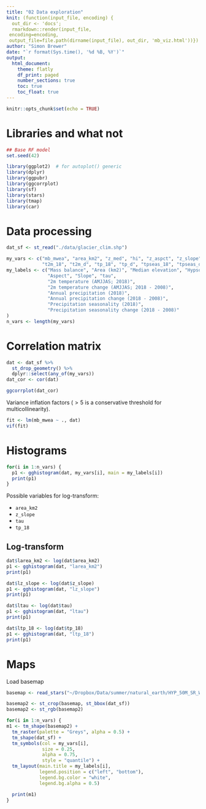 ```yaml
---
title: "02 Data exploration"
knit: (function(input_file, encoding) {
  out_dir <- 'docs';
  rmarkdown::render(input_file,
 encoding=encoding,
 output_file=file.path(dirname(input_file), out_dir, 'mb_viz.html'))})
author: "Simon Brewer"
date: "`r format(Sys.time(), '%d %B, %Y')`"
output:
  html_document:
    theme: flatly
    df_print: paged
    number_sections: true
    toc: true
    toc_float: true
---
```


```r
knitr::opts_chunk$set(echo = TRUE)
```

# Libraries and what not

```r
## Base RF model
set.seed(42)

library(ggplot2)  # for autoplot() generic
library(dplyr)
library(ggpubr)
library(ggcorrplot)
library(sf)
library(stars)
library(tmap)
library(car)
```

# Data processing

```r
dat_sf <- st_read("./data/glacier_clim.shp")
```

```r
my_vars <- c("mb_mwea", "area_km2", "z_med", "hi", "z_aspct", "z_slope", "tau",
             "t2m_18", "t2m_d", "tp_18", "tp_d", "tpseas_18", "tpseas_d")
my_labels <- c("Mass balance", "Area (km2)", "Median elevation", "Hypsometry",
               "Aspect", "Slope", "tau", 
               "2m temperature (AMJJAS; 2018)",
               "2m temperature change (AMJJAS; 2018 - 2008)",
               "Annual precipitation (2018)",
               "Annual precipitation change (2018 - 2008)",
               "Precipitation seasonality (2018)",
               "Precipitation seasonality change (2018 - 2008)"
)
n_vars <- length(my_vars)
```


# Correlation matrix

```r
dat <- dat_sf %>%
  st_drop_geometry() %>% 
  dplyr::select(any_of(my_vars))
dat_cor <- cor(dat)
```

```r
ggcorrplot(dat_cor)
```

Variance inflation factors ($>5$ is a conservative threshold for multicollinearity). 

```r
fit <- lm(mb_mwea ~ ., dat)
vif(fit)
```

# Histograms

```r
for(i in 1:n_vars) {
  p1 <- gghistogram(dat, my_vars[i], main = my_labels[i])
  print(p1)
}
```

Possible variables for log-transform:

- `area_km2`
- `z_slope`
- `tau`
- `tp_18`

## Log-transform

```r
dat$larea_km2 <- log(dat$area_km2)
p1 <- gghistogram(dat, "larea_km2")
print(p1)
```

```r
dat$lz_slope <- log(dat$z_slope)
p1 <- gghistogram(dat, "lz_slope")
print(p1)
```

```r
dat$ltau <- log(dat$tau)
p1 <- gghistogram(dat, "ltau")
print(p1)
```

```r
dat$ltp_18 <- log(dat$tp_18)
p1 <- gghistogram(dat, "ltp_18")
print(p1)
```

# Maps

Load basemap

```r
basemap <- read_stars("~/Dropbox/Data/summer/natural_earth/HYP_50M_SR_W/HYP_50M_SR_W.tif")

basemap2 <- st_crop(basemap, st_bbox(dat_sf))
basemap2 <- st_rgb(basemap2)
```

```r
for(i in 1:n_vars) {
m1 <- tm_shape(basemap2) +
  tm_raster(palette = "Greys", alpha = 0.5) +
  tm_shape(dat_sf) +
  tm_symbols(col = my_vars[i], 
             size = 0.25, 
             alpha = 0.75, 
             style = "quantile") +
  tm_layout(main.title = my_labels[i], 
            legend.position = c("left", "bottom"),
            legend.bg.color = "white",
            legend.bg.alpha = 0.5)

  print(m1)
}
```

